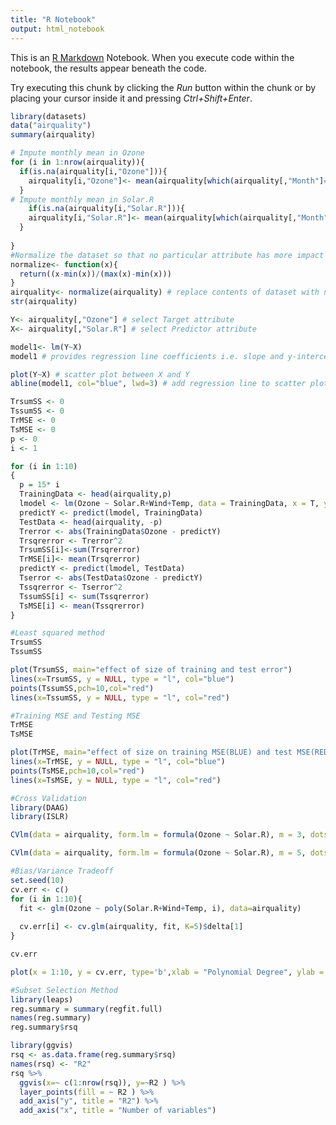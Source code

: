```yaml
---
title: "R Notebook"
output: html_notebook
---
```


This is an [R Markdown](http://rmarkdown.rstudio.com) Notebook. When you execute code within the notebook, the results appear beneath the code. 

Try executing this chunk by clicking the *Run* button within the chunk or by placing your cursor inside it and pressing *Ctrl+Shift+Enter*. 

```r
library(datasets)
data("airquality")
summary(airquality)
```

```r
# Impute monthly mean in Ozone
for (i in 1:nrow(airquality)){
  if(is.na(airquality[i,"Ozone"])){
    airquality[i,"Ozone"]<- mean(airquality[which(airquality[,"Month"]==airquality[i,"Month"]),"Ozone"],na.rm = TRUE)
  }
# Impute monthly mean in Solar.R
    if(is.na(airquality[i,"Solar.R"])){
    airquality[i,"Solar.R"]<- mean(airquality[which(airquality[,"Month"]==airquality[i,"Month"]),"Solar.R"],na.rm = TRUE)
  }
  
}
#Normalize the dataset so that no particular attribute has more impact on clustering algorithm than others.
normalize<- function(x){
  return((x-min(x))/(max(x)-min(x)))
}
airquality<- normalize(airquality) # replace contents of dataset with normalized values
str(airquality)
```

```r
Y<- airquality[,"Ozone"] # select Target attribute
X<- airquality[,"Solar.R"] # select Predictor attribute

model1<- lm(Y~X)
model1 # provides regression line coefficients i.e. slope and y-intercept
```

```r
plot(Y~X) # scatter plot between X and Y
abline(model1, col="blue", lwd=3) # add regression line to scatter plot to see relationship between X and Y
```

```r
TrsumSS <- 0
TssumSS <- 0
TrMSE <- 0
TsMSE <- 0
p <- 0
i <- 1
```


```r
for (i in 1:10)
{
  p = 15* i
  TrainingData <- head(airquality,p)
  lmodel <- lm(Ozone ~ Solar.R+Wind+Temp, data = TrainingData, x = T, y = T)
  predictY <- predict(lmodel, TrainingData)
  TestData <- head(airquality, -p)
  Trerror <- abs(TrainingData$Ozone - predictY)
  Trsqrerror <- Trerror^2
  TrsumSS[i]<-sum(Trsqrerror)
  TrMSE[i]<- mean(Trsqrerror)
  predictY <- predict(lmodel, TestData)
  Tserror <- abs(TestData$Ozone - predictY)
  Tssqrerror <- Tserror^2
  TssumSS[i] <- sum(Tssqrerror)
  TsMSE[i] <- mean(Tssqrerror)
}
```

```r
#Least squared method
TrsumSS
TssumSS
```

```r
plot(TrsumSS, main="effect of size of training and test error")
lines(x=TrsumSS, y = NULL, type = "l", col="blue")
points(TssumSS,pch=10,col="red")
lines(x=TssumSS, y = NULL, type = "l", col="red")
```

```r
#Training MSE and Testing MSE
TrMSE
TsMSE
```

```r
plot(TrMSE, main="effect of size on training MSE(BLUE) and test MSE(RED)")
lines(x=TrMSE, y = NULL, type = "l", col="blue")
points(TsMSE,pch=10,col="red")
lines(x=TsMSE, y = NULL, type = "l", col="red")
```

```r
#Cross Validation
library(DAAG) 
library(ISLR)
```

```r
CVlm(data = airquality, form.lm = formula(Ozone ~ Solar.R), m = 3, dots = FALSE, seed = 29, plotit = c("Observed","Residual"), main="Small symbols show cross-validation predicted values", legend.pos="topleft", printit = TRUE)
```

```r
CVlm(data = airquality, form.lm = formula(Ozone ~ Solar.R), m = 5, dots = FALSE, seed = 29, plotit = c("Observed","Residual"), main="Small symbols show cross-validation predicted values", legend.pos="topleft", printit = TRUE)
```

```r
#Bias/Variance Tradeoff
set.seed(10)
cv.err <- c()
for (i in 1:10){
  fit <- glm(Ozone ~ poly(Solar.R+Wind+Temp, i), data=airquality)
  
  cv.err[i] <- cv.glm(airquality, fit, K=5)$delta[1]
}
```

```r
cv.err
```

```r
plot(x = 1:10, y = cv.err, type='b',xlab = "Polynomial Degree", ylab = "Cross Validation Error", main = "Bias / Variance Tradeoff")
```

```r
#Subset Selection Method
library(leaps)
reg.summary = summary(regfit.full)
names(reg.summary)
reg.summary$rsq
```

```r
library(ggvis)
rsq <- as.data.frame(reg.summary$rsq)
names(rsq) <- "R2"
rsq %>% 
  ggvis(x=~ c(1:nrow(rsq)), y=~R2 ) %>%
  layer_points(fill = ~ R2 ) %>%
  add_axis("y", title = "R2") %>% 
  add_axis("x", title = "Number of variables")
```
